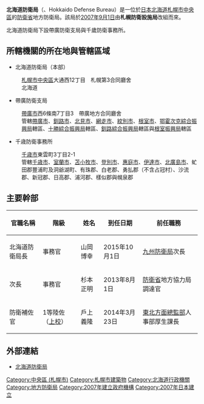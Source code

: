 '''北海道防衛局'''（{{Lang-ja|北海道防衛局／ほっかいどうぼうえいきょく}}、Hokkaido Defense Bureau）是一位於[[日本|日本]][[北海道|北海道]][[札幌市|札幌市]][[中央區_(札幌市)|中央區]]的[[防衛省|防衛省]]地方防衛局。該局於[[2007年|2007年]][[9月1日|9月1日]]由'''札幌防衛設施局'''改組而來。

北海道防衛局下設帶廣防衛支局與千歲防衛事務所。

==所轄機關的所在地與管轄區域==
*北海道防衛局（本部）
:[[札幌市|札幌市]][[中央區_(札幌市)|中央區]]大通西12丁目　札幌第3合同廳舍
:北海道
*帶廣防衛支局
:[[帶廣市|帶廣市]]西6條南7丁目3　帶廣地方合同廳舍
:管轄[[帶廣市|帶廣市]]、[[釧路市|釧路市]]、[[北見市|北見市]]、[[網走市|網走市]]、[[紋別市|紋別市]]、[[根室市|根室市]]、[[鄂霍次克綜合振興局|鄂霍次克綜合振興局]]轄區、[[十勝綜合振興局|十勝綜合振興局]]轄區、[[釧路綜合振興局|釧路綜合振興局]]轄區與[[根室振興局|根室振興局]]轄區
*千歳防衛事務所
:[[千歳市|千歳市]]東雲町3丁目2-1
:管轄[[千歳市|千歳市]]、[[室蘭市|室蘭市]]、[[苫小牧市|苫小牧市]]、[[登別市|登別市]]、[[惠庭市|惠庭市]]、[[伊達市_(北海道)|伊達市]]、[[北廣島市|北廣島市]]、虻田郡豐浦町及洞爺湖町、有珠郡、白老郡、勇払郡（不含占冠村）、沙流郡、新冠郡、日高郡、浦河郡、樣似郡與幌泉郡

== 主要幹部 ==
{| class="wikitable"
|-
! 官職名稱 !! 階級 !! 姓名 !! 到任日期 !! 前任職務
|-
| 北海道防衛局長 || 事務官 || 山岡博幸 || 2015年10月1日 || [[九州防衛局|九州防衛局]]次長
|-
| 次長 || 事務官 || 杉本正明 || 2013年8月1日 || [[防衛省|防衛省]]地方協力局調達官
|-
| 防衛補佐官 || 1等陸佐（[[上校|上校]]） || 戶上義隆 || 2014年3月23日 || [[陸上自衛隊東北方面隊|東北方面總監部]]人事部厚生課長
|}

== 外部連結 ==
*[https://www.mod.go.jp/rdb/hokkaido/ 北海道防衛局] {{Wayback|url=https://www.mod.go.jp/rdb/hokkaido/ |date=20210812010449 }}

[[Category:中央區_(札幌市)|Category:中央區 (札幌市)]]
[[Category:札幌市建築物|Category:札幌市建築物]]
[[Category:北海道行政機關|Category:北海道行政機關]]
[[Category:地方防衛局|Category:地方防衛局]]
[[Category:2007年建立政府機構|Category:2007年建立政府機構]]
[[Category:2007年日本建立|Category:2007年日本建立]]